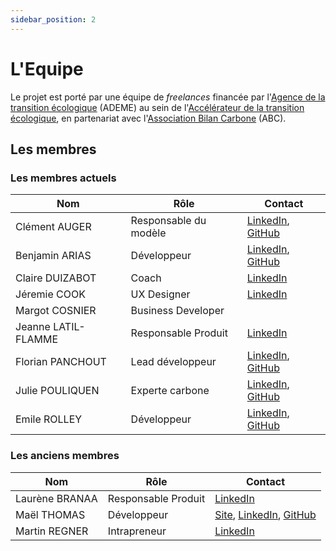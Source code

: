 ```yaml
---
sidebar_position: 2
---
```


# L'Equipe

Le projet est porté par une équipe de _freelances_ financée par l'[Agence de la
transition écologique](https://www.ademe.fr/) (ADEME) au sein de
l'[Accélérateur de la transition
écologique](https://beta.gouv.fr/incubateurs/ademe.html), en partenariat avec
l'[Association Bilan Carbone](https://www.associationbilancarbone.fr/) (ABC).

## Les membres

### Les membres actuels

| Nom                 | Rôle                  | Contact                                                                                              |
| ---                 | ----                  | --------                                                                                             |
| Clément AUGER       | Responsable du modèle | [LinkedIn](https://www.linkedin.com/in/cl%C3%A9ment-auger/), [GitHub](https://github.com/Clemog)     |
| Benjamin ARIAS      | Développeur           | [LinkedIn](https://www.linkedin.com/in/bjlaa/), [GitHub](https://github.com/bjlaa)                   |
| Claire DUIZABOT     | Coach                 | [LinkedIn](https://www.linkedin.com/in/claireduizabo/)                                               |
| Jéremie COOK        | UX Designer           | [LinkedIn](https://www.linkedin.com/in/jeremiecook/)                                                 |
| Margot COSNIER      | Business Developer    |                                                                                                      |
| Jeanne LATIL-FLAMME | Responsable Produit   | [LinkedIn](https://www.linkedin.com/in/jeannelatilflamme/)                                           |
| Florian PANCHOUT    | Lead développeur      | [LinkedIn](https://www.linkedin.com/in/panchout/), [GitHub](https://github.com/florianpanchout)      |
| Julie POULIQUEN     | Experte carbone       | [LinkedIn](https://www.linkedin.com/in/juliepouliquen/), [GitHub](https://github.com/JuliePouliquen) |
| Emile ROLLEY        | Développeur           | [LinkedIn](https://www.linkedin.com/in/emilerolley/), [GitHub](https://github.com/EmileRolley)       |

### Les anciens membres

| Nom            | Rôle                | Contact                                                                                                          |
| ---            | ----                | --------                                                                                                         |
| Laurène BRANAA | Responsable Produit | [LinkedIn](https://www.linkedin.com/in/laurene-branaa/)                                                          |
| Maël THOMAS    | Développeur         | [Site](https://kont.me/), [LinkedIn](https://www.linkedin.com/in/thomasmael/), [GitHub](https://github.com/laem) |
| Martin REGNER  | Intrapreneur        | [LinkedIn](https://www.linkedin.com/in/regnermartin/)                                                            |


